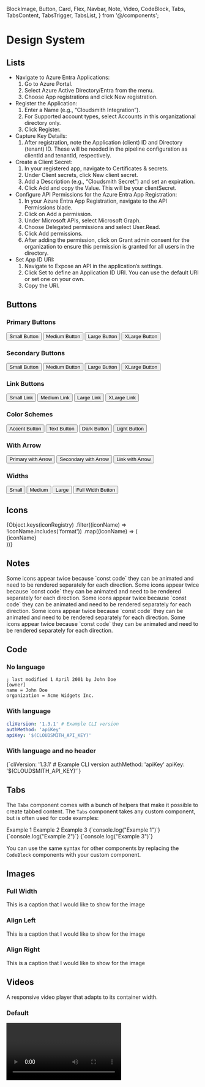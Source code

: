   BlockImage,
  Button,
  Card,
  Flex,
  Navbar,
  Note,
  Video,
  CodeBlock,
  Tabs,
  TabsContent,
  TabsTrigger,
  TabsList,
} from '@/components';


# Design System

## Lists

- Navigate to Azure Entra Applications:
  1. Go to Azure Portal.
  2. Select Azure Active Directory/Entra from the menu.
  3. Choose App registrations and click New registration.
- Register the Application:
  1. Enter a Name (e.g., “Cloudsmith Integration”).
  2. For Supported account types, select Accounts in this organizational directory only.
  3. Click Register.
- Capture Key Details:
  1. After registration, note the Application (client) ID and Directory (tenant) ID. These will be needed in the pipeline configuration as clientId and tenantId, respectively.
- Create a Client Secret:
  1. In your registered app, navigate to Certificates & secrets.
  2. Under Client secrets, click New client secret.
  3. Add a Description (e.g., “Cloudsmith Secret”) and set an expiration.
  4. Click Add and copy the Value. This will be your clientSecret.
- Configure API Permissions for the Azure Entra App Registration:
  1. In your Azure Entra App Registration, navigate to the API Permissions blade.
  2. Click on Add a permission.
  3. Under Microsoft APIs, select Microsoft Graph.
  4. Choose Delegated permissions and select User.Read.
  5. Click Add permissions.
  6. After adding the permission, click on Grant admin consent for the organization to ensure this permission is granted for all users in the directory.
- Set App ID URI:
  1. Navigate to Expose an API in the application’s settings.
  2. Click Set to define an Application ID URI. You can use the default URI or set one on your own.
  3. Copy the URI.

## Buttons

### Primary Buttons

<Flex gap="m" align="center">
  <Button href="/" size="small">
    Small Button
  </Button>
  <Button href="/">Medium Button</Button>
  <Button href="/" size="large">
    Large Button
  </Button>
  <Button href="/" size="xlarge">
    XLarge Button
  </Button>
</Flex>

### Secondary Buttons

<Flex gap="m" align="center">
  <Button href="/" variant="secondary" size="small">
    Small Button
  </Button>
  <Button href="/" variant="secondary">
    Medium Button
  </Button>
  <Button href="/" variant="secondary" size="large">
    Large Button
  </Button>
  <Button href="/" variant="secondary" size="xlarge">
    XLarge Button
  </Button>
</Flex>

### Link Buttons

<Flex gap="m" align="center">
  <Button href="/" variant="link" size="small">
    Small Link
  </Button>
  <Button href="/" variant="link">
    Medium Link
  </Button>
  <Button href="/" variant="link" size="large">
    Large Link
  </Button>
  <Button href="/" variant="link" size="xlarge">
    XLarge Link
  </Button>
</Flex>

### Color Schemes

<Flex gap="m" align="center">
  <Button href="/" colorScheme="accent">
    Accent Button
  </Button>
  <Button href="/" colorScheme="text">
    Text Button
  </Button>
  <Button href="/" colorScheme="dark">
    Dark Button
  </Button>
  <Button href="/" colorScheme="light">
    Light Button
  </Button>
</Flex>

### With Arrow

<Flex gap="m" align="center">
  <Button href="/" withArrow>
    Primary with Arrow
  </Button>
  <Button href="/" variant="secondary" withArrow>
    Secondary with Arrow
  </Button>
  <Button href="/" variant="link" withArrow>
    Link with Arrow
  </Button>
</Flex>

### Widths

<Flex gap="m" align="center">
  <Button href="/" width="small">
    Small
  </Button>
  <Button href="/" width="medium">
    Medium
  </Button>
  <Button href="/" width="large">
    Large
  </Button>
  <Button href="/" width="full">
    Full Width Button
  </Button>
</Flex>

## Icons

<div className={styles.iconGrid}>
  {Object.keys(iconRegistry)
    .filter((iconName) => !iconName.includes('format'))
    .map((iconName) => (
      <div key={iconName} className={styles.iconWrapper}>
        <Icon name={iconName} as="svg" title={iconName} width={24} height={24} />
        <span className={styles.iconName}>{iconName}</span>
      </div>
    ))}
</div>

## Notes

<Note>
  Some icons appear twice because `const code` they can be animated and need to be rendered separately for
  each direction.
</Note>

<Note variant="tip">
  Some icons appear twice because `const code` they can be animated and need to be rendered separately for
  each direction.
</Note>

<Note variant="important">
  Some icons appear twice because `const code` they can be animated and need to be rendered separately for
  each direction.
</Note>

<Note variant="warning">
  Some icons appear twice because `const code` they can be animated and need to be rendered separately for
  each direction.
</Note>

<Note variant="caution">
  Some icons appear twice because `const code` they can be animated and need to be rendered separately for
  each direction.
</Note>

## Code

### No language

```
; last modified 1 April 2001 by John Doe
[owner]
name = John Doe
organization = Acme Widgets Inc.
```

### With language

```yaml
cliVersion: '1.3.1' # Example CLI version
authMethod: 'apiKey'
apiKey: '$(CLOUDSMITH_API_KEY)'
```

### With language and no header

<CodeBlock lang="yaml" header={false}>
  {`cliVersion: '1.3.1' # Example CLI version
authMethod: 'apiKey'
apiKey: '$(CLOUDSMITH_API_KEY)'`}
</CodeBlock>

## Tabs

The `Tabs` component comes with a bunch of helpers that make it possible to create tabbed content.
The `Tabs` component takes any custom component, but is often used for code examples:

<Tabs defaultValue="example1">
  <TabsList>
    <TabsTrigger value="example1">Example 1</TabsTrigger>
    <TabsTrigger value="example2">Example 2</TabsTrigger>
    <TabsTrigger value="example3">Example 3</TabsTrigger>
  </TabsList>
  <TabsContent value="example1">
    <CodeBlock lang="js" header={false}>
      {`console.log("Example 1")`}
    </CodeBlock>
  </TabsContent>
  <TabsContent value="example2">
    <CodeBlock lang="js" header={false}>
      {`console.log("Example 2")`}
    </CodeBlock>
  </TabsContent>
  <TabsContent value="example3">
    <CodeBlock lang="js" header={false}>
      {`console.log("Example 3")`}
    </CodeBlock>
  </TabsContent>
</Tabs>

You can use the same syntax for other components by replacing the `CodeBlock` components with your custom component.

## Images

### Full Width

<BlockImage src={horizontalImage} alt="Image alternative text">
  This is a caption that I would like to show for the image
</BlockImage>

### Align Left

<BlockImage align="left" src={verticalImage} alt="Image alternative text">
  This is a caption that I would like to show for the image
</BlockImage>

### Align Right

<BlockImage align="right" src={verticalImage} alt="Image alternative text">
  This is a caption that I would like to show for the image
</BlockImage>

## Videos

A responsive video player that adapts to its container width.

### Default

<Video wistiaId="r5d3j2nz4m" />

### Poster Image

<Video wistiaId="oifkgmxnkb" posterImage="https://i.vimeocdn.com/video/1666844499-1666844499_1280x720.jpg" />

### Resumable

<Video wistiaId="0x8do0ucl8" resumable />

## Cards

<Flex gap="l" align="stretch">
  <Card
    title="Getting Started Guide"
    description="This is a Card with a description and default size (m)"
    href="/"
    linkText="Go to guide"
    icon="utility/documentation"
  />
  <Card
    title="Setting Your Security Policies Guide"
    description="Dorem ipsum dolor sit amet, consectetur adipiscing elit. Nunc vulputate libero et velit interdum, ac aliquet odio mattis."
    href="/"
    linkText="Go to guide"
    icon="utility/guide"
  />
  <Card
    title="Integrating your preferred package format with Cloudsmith"
    description="Dorem ipsum dolor sit amet, consectetur adipiscing elit. Nunc vulputate libero et velit interdum, ac aliquet odio mattis."
    href="/"
    linkText="Go to documentation"
    icon="utility/guide"
  />
  <Card
    title="Integrating your preferred package format with Cloudsmith"
    description="Dorem ipsum dolor sit amet, consectetur adipiscing elit. Nunc vulputate libero et velit interdum, ac aliquet odio mattis."
    href="/"
    linkText="Go to documentation"
    icon="utility/guide"
  />
</Flex>

### Large

<Flex gap="l" align="stretch">
  <Card title="Dependencies" href="/" linkText="For Developers" icon="utility/documentation" size="l" />
  <Card title="Deployment" href="/" linkText="For Operations" icon="utility/guide" size="l" />
  <Card title="Distribution" href="/" linkText="For Vendors" icon="utility/api" size="l" />
</Flex>

### Full

<Flex gap="l" align="stretch">
  <Card
    title="This is a full width card"
    href="/"
    linkText="Go to documentation"
    icon="utility/documentation"
    size="l"
    width="full"
  />
</Flex>

### Halves

<Flex gap="l" align="stretch">
  <Card
    title="Dependencies"
    href="/"
    linkText="For Developers"
    icon="utility/documentation"
    size="l"
    width="half"
  />
  <Card title="Deployment" href="/" linkText="For Operations" icon="utility/guide" size="l" width="half" />
</Flex>

### Thirds

<Flex gap="l" align="stretch">
  <Card
    title="Dependencies"
    href="/"
    linkText="For Developers"
    icon="utility/documentation"
    size="l"
    width="third"
  />
  <Card title="Deployment" href="/" linkText="For Operations" icon="utility/guide" size="l" width="third" />
  <Card title="Distribution" href="/" linkText="For Vendors" icon="utility/api" size="l" width="third" />
</Flex>

### Quarters

<Flex gap="s" align="stretch">
  <Card
    title="Dependencies"
    href="/"
    linkText="For Developers"
    icon="utility/documentation"
    size="m"
    width="quarter"
  />
  <Card title="Deployment" href="/" linkText="Link Text" icon="utility/guide" size="m" width="quarter" />
  <Card title="Distribution" href="/" linkText="Link Text" icon="utility/api" size="m" width="quarter" />
  <Card
    title="Dependencies"
    href="/"
    linkText="Link Text"
    icon="utility/documentation"
    size="m"
    width="quarter"
  />
</Flex>

### Fifths

<Flex gap="s" align="stretch">
  <Card
    title="Dependencies"
    href="/"
    linkText="Link Text"
    icon="utility/documentation"
    size="s"
    width="fifth"
  />
  <Card title="Deployment" href="/" linkText="Link Text" icon="utility/guide" size="s" width="fifth" />
  <Card title="Distribution" href="/" linkText="Link Text" icon="utility/api" size="s" width="fifth" />
  <Card
    title="Dependencies"
    href="/"
    linkText="Link Text"
    icon="utility/documentation"
    size="s"
    width="fifth"
  />
  <Card title="Deployment" href="/" linkText="Link Text" icon="utility/guide" size="s" width="fifth" />
</Flex>

## Navbar

<Navbar />

## Format Icons Grid

<Flex gap="s" align="stretch">
  <Card
    title="Alpine Linux"
    href="/"
    icon="format/alpine"
    size="xs"
    width="quarter"
    iconProps={{ width: 24, height: 24, viewBox: '0 0 24 24' }}
  />
  <Card
    title="Cargo"
    href="/"
    icon="format/cargo"
    size="xs"
    width="quarter"
    iconProps={{ width: 24, height: 24, viewBox: '0 0 24 24' }}
  />
  <Card
    title="Chocolatey"
    href="/"
    icon="format/chocolatey"
    size="xs"
    width="quarter"
    iconProps={{ width: 154, height: 138, viewBox: '0 0 154 138' }}
  />
  <Card
    title="Cocoapods"
    href="/"
    icon="format/cocoapods"
    size="xs"
    width="quarter"
    iconProps={{ width: 24, height: 24, viewBox: '0 0 24 24' }}
  />
  <Card
    title="Composer"
    href="/"
    icon="format/composer"
    size="xs"
    width="quarter"
    iconProps={{ width: 24, height: 24, viewBox: '0 0 24 24' }}
  />
  <Card
    title="Conan"
    href="/"
    icon="format/conan"
    size="xs"
    width="quarter"
    iconProps={{ width: 24, height: 24, viewBox: '0 0 24 24' }}
  />

  <Card
    title="CRAN"
    href="/"
    icon="format/cran"
    size="xs"
    width="quarter"
    iconProps={{ width: 24, height: 24, viewBox: '0 0 24 24' }}
  />
  <Card
    title="Dart"
    href="/"
    icon="format/dart"
    size="xs"
    width="quarter"
    iconProps={{ width: 24, height: 24, viewBox: '0 0 24 24' }}
  />
  <Card
    title="Debian"
    href="/"
    icon="format/debian"
    size="xs"
    width="quarter"
    iconProps={{ width: 24, height: 24, viewBox: '0 0 24 24' }}
  />
  <Card
    title="Docker"
    href="/"
    icon="format/docker"
    size="xs"
    width="quarter"
    iconProps={{ width: 24, height: 24, viewBox: '0 0 24 24' }}
  />
  <Card
    title="Go"
    href="/"
    icon="format/go"
    size="xs"
    width="quarter"
    iconProps={{ width: 24, height: 24, viewBox: '0 0 24 24' }}
  />
  <Card
    title="Gradle"
    href="/"
    icon="format/gradle"
    size="xs"
    width="quarter"
    iconProps={{ width: 54, height: 41, viewBox: '0 0 54 41' }}
  />
  <Card
    title="Helm"
    href="/"
    icon="format/helm"
    size="xs"
    width="quarter"
    iconProps={{ width: 24, height: 24, viewBox: '0 0 24 24' }}
  />
  <Card
    title="Hex"
    href="/"
    icon="format/hex"
    size="xs"
    width="quarter"
    iconProps={{ width: 24, height: 24, viewBox: '0 0 24 24' }}
  />
  <Card
    title="LuaRocks"
    href="/"
    icon="format/luarocks"
    size="xs"
    width="quarter"
    iconProps={{ width: 24, height: 24, viewBox: '0 0 24 24' }}
  />
  <Card
    title="Maven"
    href="/"
    icon="format/maven"
    size="xs"
    width="quarter"
    iconProps={{ width: 26, height: 26, viewBox: '0 0 26 26' }}
  />
  <Card
    title="npm"
    href="/"
    icon="format/npm"
    size="xs"
    width="quarter"
    iconProps={{ width: 24, height: 24, viewBox: '0 0 24 24' }}
  />
  <Card
    title="NuGet"
    href="/"
    icon="format/nuget"
    size="xs"
    width="quarter"
    iconProps={{ width: 24, height: 24, viewBox: '0 0 24 24' }}
  />
  <Card
    title="PowerShell"
    href="/"
    icon="format/powershell"
    size="xs"
    width="quarter"
    iconProps={{ width: 802, height: 603, viewBox: '0 0 802 603' }}
  />
  <Card
    title="Python"
    href="/"
    icon="format/python"
    size="xs"
    width="quarter"
    iconProps={{ width: 24, height: 24, viewBox: '0 0 24 24' }}
  />
  <Card
    title="Raw"
    href="/"
    icon="format/raw"
    size="xs"
    width="quarter"
    iconProps={{ width: 24, height: 24, viewBox: '0 0 24 24' }}
  />
  <Card
    title="Red Hat"
    href="/"
    icon="format/redhat"
    size="xs"
    width="quarter"
    iconProps={{ width: 75, height: 56, viewBox: '0 0 75 56' }}
  />
  <Card
    title="Ruby"
    href="/"
    icon="format/ruby"
    size="xs"
    width="quarter"
    iconProps={{ width: 24, height: 24, viewBox: '0 0 24 24' }}
  />
  <Card
    title="SBT"
    href="/"
    icon="format/sbt"
    size="xs"
    width="quarter"
    iconProps={{ width: 257, height: 147, viewBox: '0 0 257 147' }}
  />
  <Card
    title="Swift"
    href="/"
    icon="format/swift"
    size="xs"
    width="quarter"
    iconProps={{ width: 24, height: 24, viewBox: '0 0 24 24' }}
  />
  <Card
    title="Terraform"
    href="/"
    icon="format/terraform"
    size="xs"
    width="quarter"
    iconProps={{ width: 24, height: 24, viewBox: '0 0 24 24' }}
  />
  <Card
    title="Unity"
    href="/"
    icon="format/unity"
    size="xs"
    width="quarter"
    iconProps={{ width: 264, height: 97, viewBox: '0 0 264 97' }}
  />
  <Card
    title="Vagrant"
    href="/"
    icon="format/vagrant"
    size="xs"
    width="quarter"
    iconProps={{ width: 24, height: 24, viewBox: '0 0 24 24' }}
  />
</Flex>
